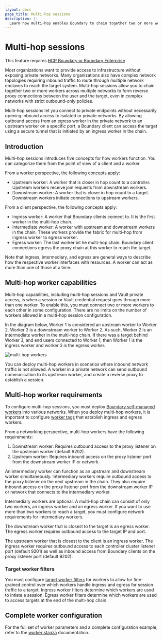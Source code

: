 ```yaml
---
layout: docs
page_title: Multi-hop sessions
description: |-
  Learn how multi-hop enables Boundary to chain together two or more workers across multiple networks. Multi-hop is available exclusively for Enterprise users.
---
```


# Multi-hop sessions

<EnterpriseAlert product="boundary">This feature requires <a href="https://www.hashicorp.com/products/boundary">HCP Boundary or Boundary Enterprise</a></EnterpriseAlert>

Most organizations want to provide access to infrastructure without exposing private networks. Many organizations also have complex network topologies requiring
inbound traffic to route through multiple network enclaves to reach the target system.
Multi-hop sessions allow you to chain together two or more workers
across multiple networks to form reverse proxy connections between the user and the target, even in complex networks with strict outbound-only policies.

Multi-hop sessions let you connect to private endpoints without necessarily opening inbound access to isolated or private networks.
By allowing outbound access from an egress worker in the private network to an upstream worker on a specific port, a Boundary client can access the target using a secure tunnel that is initiated by an ingress worker in the chain.

## Introduction

Multi-hop sessions introduces five concepts for how workers function.
You can categorize them from the point of view of a client and a worker.

From a worker perspective, the following concepts apply:

- Upstream worker: A worker that is closer in hop count to a controller.
Upstream workers receive join requests from downstream workers.
- Downstream worker: A worker that is closer in hop count to a target.
Downstream workers initiate connections to upstream workers.

From a client perspective, the following concepts apply:

- Ingress worker: A worker that Boundary clients connect to.
It is the first worker in the multi-hop chain.
- Intermediate worker: A worker with upstream and downstream workers in the chain.
These workers provide the fabric for multi-hop from ingress worker to egress worker.
- Egress worker: The last worker int he multi-hop chain.
Boundary client connections egress the proxy chain at this worker to reach the target.

Note that ingress, intermediary, and egress are general ways to describe how the respective worker interfaces with resources.
A worker can act as more than one of those at a time.

## Multi-hop worker capabilities

Multi-hop capabilities, including multi-hop sessions and Vault private access,
is when a session or Vault credential request goes through more than one worker.
To enable this, you must connect two or more workers to each other in some
configuration. There are no limits on the number of workers allowed in a
multi-hop session configuration.

In the diagram below, Worker 1 is considered an upstream worker to Worker 2.
Worker 3 is a downstream worker to Worker 2.
As such, Worker 2 is an intermediate worker in the multi-hop chain.
If there was a target behind Worker 3, and end users connected to Worker 1, then Worker 1 is the ingress worker and worker 3 is the egress worker.

![multi-hop workers](/img/multi-hop-workers.png)

You can deploy multi-hop workers in scenarios where inbound network traffic is
not allowed. A worker in a private network can send outbound communication to
its upstream worker, and create a reverse proxy to establish a session.

## Multi-hop worker requirements

To configure multi-hop sessions, you must deploy [Boundary self-managed workers](/hcp/docs/boundary/self-managed-workers) into various networks.
When you deploy multi-hop workers, it is important to configure [worker tags](/docs/concepts/filtering/worker-tags#workers) that establish ingress and egress workers.

From a networking perspective, multi-hop workers have the following requirements:

1. Downstream worker: Requires outbound access to the proxy listener on the upstream worker (default 9202).
1. Upstream worker: Requires inbound access on the proxy listener port from the downstream worker IP or network.

An intermediary worker can function as an upstream and downstream worker simultaneously.
Intermediary workers require outbound access to the proxy listener on the next upstream in the chain.
They also require inbound access on the proxy listener port from the downstream worker IP or network that connects to the intermediary worker.

Intermediary workers are optional.
A multi-hop chain can consist of only two workers, an ingress worker and an egress worker.
If you want to use more than two workers to reach a target, you must configure network requirements for intermediary workers.

The downstream worker that is closest to the target is an egress worker.
The egress worker requires outbound access to the target IP and port.

The upstream worker that is closest to the client is an ingress worker.
The ingress worker requires outbound access to each controller cluster listener port (default 9201) as well as inbound access from Boundary clients on the proxy listener port (default 9202).

### Target worker filters

You must configure [target worker filters](/docs/concepts/filtering/worker-tags#target-workers) for workers to allow for fine-grained control over which workers handle ingress and egress for session traffic to a target.
Ingress worker filters determine which workers are used to intiate a session.
Egress worker filters determine which workers are used to access targets at the end of the multi-hop chain.

## Complete worker configuration

For the full set of worker parameters and a complete configuration example, refer to the [worker stanza](/boundary/docs/configuration/worker) documentation.